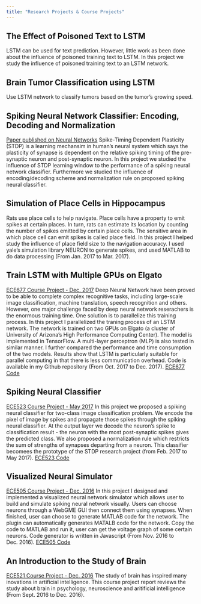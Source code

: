 ```yaml
---
title: "Research Projects & Course Projects"
---
```


## The Effect of Poisoned Text to LSTM
LSTM can be used for text prediction. However, little work as been done about the influence of poisoned training text to LSTM. In this project we study the influence of poisoned training text to an LSTM network.

## Brain Tumor Classification using LSTM
Use LSTM network to classify tumors based on the tumor's growing speed. 

## Spiking Neural Network Classifier: Encoding, Decoding and Normalization
[Paper published on Neural Networks](https://www.sciencedirect.com/science/article/pii/S0893608018302508)
Spike-Timing Dependent Plasticity (STDP) is a learning mechansim in human's neural system which says the plasticity of synapse is dependent on the relative spiking timing of the pre-synaptic neuron and post-synaptic neuron. In this project we studied the influence of STDP learning window to the performance of a spiking neural network classifier. Furthermore we studied the influence of encoding/decoding scheme and normalization rule on proposed spiking neural classifier. 

## Simulation of Place Cells in Hippocampus
Rats use place cells to help navigate. Place cells have a property to emit spikes at certain places. In turn, rats can estimate its location by counting the number of spikes emitted by certain place cells. The sensitive area in which place cell can emit spikes is called place field. In this project I helped study the influence of place field size to the navigation accuracy. I used yale's simulation library NEURON to generate spikes, and used MATLAB to do data processing (From Jan. 2017 to Mar. 2017).

## Train LSTM with Multiple GPUs on Elgato
[ECE677 Course Project - Dec. 2017](ProjectDocs/ECE677_ProjectReport_ZhengzhongLiang.pdf)<!-- .element height="50%" width="50%" -->
Deep Neural Network have been proved to be able to complete complex recognitive tasks, including large-scale image classification, machine translation, speech recognition and others. However, one major challenge faced by deep neural network reserachers is the enormous training time. One solution is to parallelize this training process. In this project I parallelized the traning process of an LSTM network. The network is trained on two GPUs on Elgato (a cluster of University of Arizona's High Performance Computing Center). The model is implemented in TensorFlow. A multi-layer perceptron (MLP) is also tested in similar manner. I further compared the performance and time consumption of the two models. Results show that LSTM is particularly suitable for parallel computing in that there is less communication overhead. Code is available in my Github repository (From Oct. 2017 to Dec. 2017).
[ECE677 Code](https://github.com/zhengzhongliang/ECE677)

## Spiking Neural Classifier
[ECE523 Course Project - May 2017](ProjectDocs/ECE523_ProjectReport.pdf)<!-- .element height="50%" width="50%" -->
In this project we proposed a spiking neural classifier for two-class image classification problem. We encode the pixel of image by spikes and propagate those spikes through the spiking neural classifier. At the output layer we decode the neuron's spike to classification result - the neuron with the most post-synaptic spikes gives the predicted class. We also proposed a normalization rule which restricts the sum of strengths of synapses departing from a neuron. This classifier becomees the prototype of the STDP research project (from Feb. 2017 to May 2017).
[ECE523 Code](https://github.com/zhengzhongliang/ECE523)

## Visualized Neural Simulator
[ECE505 Course Project - Dec. 2016](ProjectDocs/ECE505_ProjectReport.pdf)<!-- .element height="50%" width="50%" -->
In this project I designed and implemented a visualized neural network simulator which allows user to build and simulate spiking neural network visually. Users can choose neurons through a WebGME GUI then connect them using synapses. When finished, user can choose to generate MATLAB code for the network. The plugin can automatically generates MATALB code for the network. Copy the code to MATLAB and run it, user can get the voltage graph of some certain neurons. Code generator is written in Javascript (From Nov. 2016 to Dec. 2016).
[ECE505 Code](https://github.com/zhengzhongliang/ECE505)


## An Introduction to the Study of Brain
[ECE521 Course Project - Dec. 2016](ProjectDocs/ECE521_CourseDissertation.pdf)<!-- .element height="50%" width="50%" -->
The study of brain has inspired many inovations in artificial intelligence. This course project report reviews the study about brain in psychology, neuroscience and aritificial intelligence (From Sept. 2016 to Dec. 2016).

